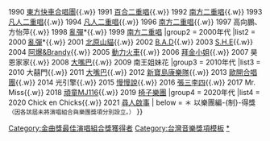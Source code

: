 {{Navbox
|name  = 金曲獎最佳演唱組合獎
|title =  [[金曲獎]]：[[最佳演唱組合獎 (金曲獎)|最佳演唱組合獎]]
|titlestyle = background: #FFD700
|groupstyle = background: #FFE34D
|belowstyle =  background: #FFD700
|group1 = 1990年代
|list1 = {{nowrap begin}}
1990 知己二重唱{{.w}}
1990 [[搖滾東方|東方快車合唱團]]{{.w}}
1991 [[百合二重唱]]{{.w}}
1992 [[南方二重唱]]{{.w}}
1993 [[凡人二重唱]]{{.w}}
1994 [[凡人二重唱]]{{.w}}
1996 [[南方二重唱]]{{.w}}
1997 高向鵬、方怡萍{{.w}}
1998 [[亂彈 (樂團)|亂彈]]*{{.w}}
1999 [[南方二重唱]]
{{nowrap end}}
|group2 = 2000年代
|list2 = {{nowrap begin}}
2000 [[亂彈 (樂團)|亂彈]]*{{.w}}
2001 [[北原山貓]]{{.w}}
2002 [[B.A.D]]{{.w}}
2003 [[S.H.E]]{{.w}}
2004 [[阿爆&Brandy]]{{.w}}
2005 [[動力火車]]{{.w}}
2006 [[拜金小姐]]{{.w}}
2007 昊恩家家{{.w}}
2008 [[大嘴巴]]{{.w}}
2009 南王姐妹花
{{nowrap end}}
|group3 = 2010年代
|list3 = {{nowrap begin}}
2010 大囍門{{.w}}
2011 [[大嘴巴]]{{.w}}
2012 [[新寶島康樂隊]]{{.w}}
2013 [[歐開合唱團]]{{.w}}
2014 光引擎{{.w}}
2015 [[慢慢說樂團|慢慢說]]{{.w}}
2016 [[張三李四]]{{.w}}
2017 Mr. Miss{{.w}}
2018 [[頑童MJ116]]{{.w}}
2019 [[椅子樂團]]
{{nowrap end}}
|group4 = 2020年代
|list4 = {{nowrap begin}}
2020 Chick en Chicks{{.w}}
2021 [[尋人啟事The Wanted|尋人啟事]]
{{nowrap end}}
| below = <nowiki>＊</nowiki> 以樂團編-{制}-得獎<small>（因各該屆未將演唱組合與樂團獎項分別設立。）</small>
}}
<includeonly>[[Category:金曲獎最佳演唱組合獎獲得者]]</includeonly>
<noinclude>
[[Category:台灣音樂獎項模板]]
[[Category:金曲獎流行音樂類|*]]
</noinclude>